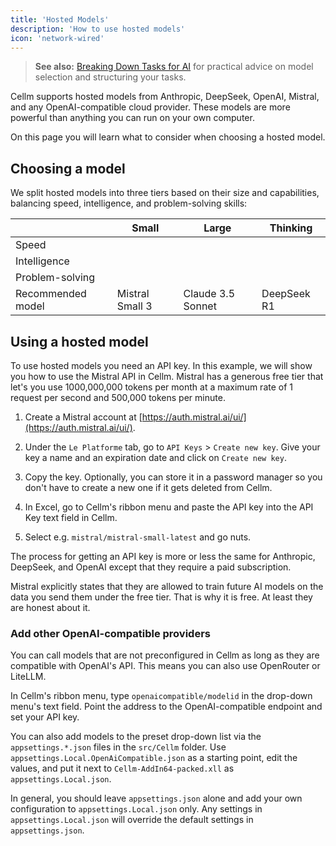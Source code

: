 ```yaml
---
title: 'Hosted Models'
description: 'How to use hosted models'
icon: 'network-wired'
---
```


> **See also:** [Breaking Down Tasks for AI](/get-started/breaking-down-tasks.mdx) for practical advice on model selection and structuring your tasks.

Cellm supports hosted models from Anthropic, DeepSeek, OpenAI, Mistral, and any OpenAI-compatible cloud provider. These models are more powerful than anything you can run on your own computer.

On this page you will learn what to consider when choosing a hosted model.

## Choosing a model
We split hosted models into three tiers based on their size and capabilities, balancing speed, intelligence, and problem-solving skills:

|              | Small | Large | Thinking |
| ------------ | -------------- | -------------- | --------------- |
| Speed        | <Icon icon="star" iconType="solid" /><Icon icon="star" iconType="solid" /><Icon icon="star" iconType="solid" />  | <Icon icon="star" iconType="solid" /><Icon icon="star" iconType="solid" />             | <Icon icon="star" iconType="solid" /> | 
| Intelligence  | <Icon icon="star" iconType="solid" /><Icon icon="star" iconType="solid" /> | <Icon icon="star" iconType="solid" /><Icon icon="star" iconType="solid" /><Icon icon="star" iconType="solid" /> | <Icon icon="star" iconType="solid" /><Icon icon="star" iconType="solid" /><Icon icon="star" iconType="solid" />  | 
| Problem-solving | <Icon icon="star" iconType="solid" /> | <Icon icon="star" iconType="solid" /><Icon icon="star" iconType="solid" /> | <Icon icon="star" iconType="solid" /><Icon icon="star" iconType="solid" /><Icon icon="star" iconType="solid" /> |
| Recommended model | Mistral Small 3 | Claude 3.5 Sonnet | DeepSeek R1 |

## Using a hosted model

To use hosted models you need an API key. In this example, we will show you how to use the Mistral API in Cellm. Mistral has a generous free tier that let's you use 1000,000,000 tokens per month at a maximum rate of 1 request per second and 500,000 tokens per minute.

1. Create a Mistral account at [https://auth.mistral.ai/ui/](https://auth.mistral.ai/ui/).

2. Under the `Le Platforme` tab, go to `API Keys` > `Create new key`. Give your key a name and an expiration date and click on `Create new key`. 

3. Copy the key. Optionally, you can store it in a password manager so you don't have to create a new one if it gets deleted from Cellm.

3. In Excel, go to Cellm's ribbon menu and paste the API key into the API Key text field in Cellm.

4. Select e.g. `mistral/mistral-small-latest` and go nuts.

The process for getting an API key is more or less the same for Anthropic, DeepSeek, and OpenAI except that they require a paid subscription.

<Warning>
Mistral explicitly states that they are allowed to train future AI models on the data you send them under the free tier. That is why it is free. At least they are honest about it.
</Warning>

### Add other OpenAI-compatible providers
You can call models that are not preconfigured in Cellm as long as they are compatible with OpenAI's API. This means you can also use OpenRouter or LiteLLM.

In Cellm's ribbon menu, type `openaicompatible/modelid` in the drop-down menu's text field. Point the address to the OpenAI-compatible endpoint and set your API key.

You can also add models to the preset drop-down list via the `appsettings.*.json` files in the `src/Cellm` folder. Use `appsettings.Local.OpenAiCompatible.json` as a starting point, edit the values, and put it next to `Cellm-AddIn64-packed.xll` as `appsettings.Local.json`. 

In general, you should leave `appsettings.json` alone and add your own configuration to `appsettings.Local.json` only. Any settings in `appsettings.Local.json` will override the default settings in `appsettings.json`.
